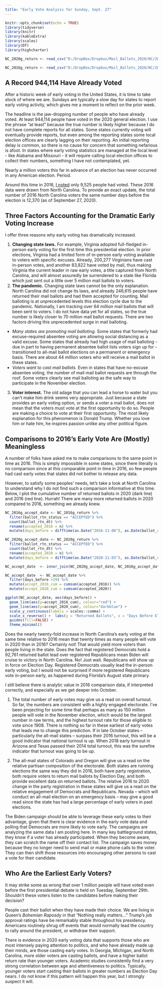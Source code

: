 ```yaml
---
title: "Early Vote Analysis for Sunday, Sept. 27"
---
```

```r
knitr::opts_chunk$set(echo = TRUE)
library(tidyverse)
library(knitr)
library(kableExtra)
library(scales)
library(DT)
library(highcharter)

NC_2020g_return <- read_csv("D:/DropBox/Dropbox/Mail_Ballots_2020/NC/2020G/absentee_20201103.csv")

NC_2016g_return <- read_csv("D:/DropBox/Dropbox/Mail_Ballots_2020/NC/2016G/absentee_20161108.csv")
```

## A Record 944,114 Have Already Voted

After a historic week of early voting in the United States, it is time to take stock of where we are. Sundays are typically a slow day for states to report early voting activity, which gives me a moment to reflect on the prior week.

The headline is the jaw-dropping number of people who have already voted. At least 944,114 people have voted in the 2020 general election. I use the phrase "at least" because the true number is likely higher because I do not have complete reports for all states. Some states currently voting will eventually provide reports, but even among the reporting states some local election offices are clearly lagging on their reporting. An initial reporting delay is common, so there is no cause for concern that something nefarious is afoot. In states where early voting statistics are managed at the local level - like Alabama and Missouri - it will require calling local election offices to collect their numbers, something I have not contemplated, yet.

Nearly a million voters this far in advance of an election has never occurred in any American election. Period.

Around this time in 2016, [I noted](https://www.huffpost.com/entry/2016-early-voting-underwa_b_12184290) only 9,525 people had voted. These 2016 data were drawn from North Carolina. To provide an exact update, the total number of 2016 North Carolina voters the same number days before the election is 12,370 (as of September 27, 2020).

## Three Factors Accounting for the Dramatic Early Voting Increase

I offer three reasons why early voting has dramatically increased.

1. **Changing state laws.** For example, Virginia adopted full-fledged in-person early voting for the first time this presidential election. In prior elections, Virginia had a limited form of in-person early voting available to voters with specific excuses. Already, 200,277 Virginians have cast in-person votes, and another 83,822 have voted by mail, thus making Virginia the current leader in raw early votes, a title captured from North Carolina, and will almost assuredly be surrendered to a state like Florida which just sent out a little over 5 million mail ballots to voters.
2. **The pandemic.** Changing state laws cannot be the only explanation. North Carolina did not change its laws, and already 246,615 people have returned their mail ballots and had them accepted for counting. Mail balloting is at unprecedented levels this election cycle due to the pandemic. Nationally, I am tracking over 64 million mail ballots that will been sent to voters. I do not have data yet for all states, so the true number is likely closer to 70 million mail ballot requests. There are two factors driving this unprecedented surge in mail balloting.
  + *Many states are promoting mail balloting.* Some states that formerly had excuse-required absentee voting are allowing social distancing as a valid excuse. Some states that already had high usage of mail balloting - due in part to having permanent absentee ballot lists voters sign up for - transitioned to all-mail ballot elections on a permanent or emergency basis. There are about 44 million voters who will receive a mail ballot in these states.
  + *Voters want to cast mail ballots.* Even in states that have no-excuse absentee voting, the number of mail mail ballot requests are through the roof. Some voters clearly see mail balloting as the safe way to participate in the November election.
3. **Voter interest.** The old adage that you can lead a horse to water but you can't make him drink seems very appropriate. Just because a state provides an early voting option, or sends a voter a mail ballot, does not mean that the voters must vote at the first opportunity to do so. People are making a choice to vote at their first opportunity. The most likely explanation for this phenomenon is Donald Trump. Whether you love him or hate him, he inspires passion unlike any other political figure.

## Comparisons to 2016's Early Vote Are (Mostly) Meaningless

A number of folks have asked me to make comparisons to the same point in time as 2016. This is simply impossible in some states, since there literally is no comparison since at this comparable point in time in 2016, so few people had cast early votes that states did not bother to release any data. 

However, to satisfy some peoples' needs, let's take a look at North Carolina to understand why I do not find such a comparison informative at this time. Below, I plot the cumulative number of returned ballots in 2020 (dark line) and 2016 (red line). Hurrah! There are many more returned ballots in 2020 compared to 2016, something we already knew.

``` r
NC_2016g_accept_date <- NC_2016g_return %>%
  filter(ballot_rtn_status == "ACCEPTED") %>%
  count(ballot_rtn_dt) %>%
  rename(accepted_2016 = n) %>%
  mutate(days_before = difftime(as.Date("2016-11-08"), as.Date(ballot_rtn_dt, format = "%m/%d/%Y"), units ="days"))

NC_2020g_accept_date <- NC_2020g_return %>%
  filter(ballot_rtn_status == "ACCEPTED") %>%
  count(ballot_rtn_dt) %>%
  rename(accepted_2020 = n) %>%
  mutate(days_before = difftime(as.Date("2020-11-03"), as.Date(ballot_rtn_dt, format = "%m/%d/%Y"), units ="days"))

NC_accept_date  <- inner_join(NC_2020g_accept_date, NC_2016g_accept_date, by = "days_before")

NC_accept_date  <- NC_accept_date %>%
  filter(days_before >39) %>%
  mutate(accept_2016_cum = cumsum(accepted_2016)) %>%
  mutate(accept_2020_cum = cumsum(accepted_2020))

ggplot(NC_accept_date, aes(days_before)) +                    
  geom_line(aes(y=accept_2016_cum), colour="red") +
  geom_line(aes(y=accept_2020_cum), colour="darkblue") +
  scale_y_continuous(labels = scales::comma) +
  scale_x_reverse() +  labs(y = "Returned Ballots", x = "Days Before Election", title="North Carolina 2020 to 2016 Relative Comparison", x = "") +
  guides(fill=FALSE) +
  theme_minimal()
```

Does the nearly twenty-fold increase in North Carolina's early voting at the same time relative to 2016 mean that twenty times as many people will vote in 2020 than in 2016? Certainly not! That would yield more voters than people living in the state. Does the fact that registered Democrats hold a 92,761 returned ballot lead over registered Republicans mean Biden will cruise to victory in North Carolina. No! Just wait. Republicans will show up in force on Election Day. Registered Democrats usually lead the in-person early voting, but I would not be surprised if more registered Republicans vote in-person early, as happened during Florida's August state primary.

I still believe there is analytic value in 2016 comparison data, if interpreted correctly, and especially as we get deeper into October.

1. The total number of early votes may give us a read on overall turnout. So far, the numbers are consistent with a highly engaged electorate. I've been projecting for some time that perhaps as many as 150 million people will vote in the November election, which would be the largest number in raw terms, and the highest turnout rate for those eligible to vote since 1908. There is nothing so far in these earliest of early votes that leads me to change this prediction. If in late October states -- particularly the all-mail states -- surpass their 2016 turnout, this will be a good indicator that national turnout is up. When 2018 early turnout in Arizona and Texas passed their 2014 total turnout, this was the surefire indicator that turnout was going to be up.

2. The all-mail states of Colorado and Oregon will give us a read on the relative partisan composition of the electorate. Both states are running elections the same way they did in 2016, both have party registration, both require voters to return mail ballots by Election Day, and both provide excellent data on returned ballots. The relative 2016 to 2020 change in the party registration in these states will give us a read on the relative engagement of Democrats and Republicans. Nevada -- which will conduct an all-mail election on an emergency basis -- may give a good read since the state has had a large percentage of early voters in past elections.

The Biden campaign should be able to leverage these early votes to their advantage, given that there is clear evidence in the early vote data and polling that Democrats are more likely to vote early. The campaigns are analyzing the same data I am posting here. In many key battleground states, they know if a voter has already participated. When they become aware, they can scratch the name off their contact list. The campaign saves money because they no longer need to send mail or make phone calls to the voter. They can then shift those resources into encouraging other persons to cast a vote for their candidate.

## Who Are the Earliest Early Voters?

It may strike some as wrong that over 1 million people will have voted even before the first presidential debate is held on Tuesday, September 29th. Shouldn't these voters listen to the candidates before making their decision?

People cast their ballot when they have made their choice. We are living in Queen's *Bohemian Raposdy* in that "Nothing really matters..." Trump's job approval ratings have be remarkably stable throughout his presidency. Americans routinely shrug off events that would normally lead the country to rally around the president, or withdraw their support.

There is evidence in 2020 early voting data that supports those who are most intensely paying attention to politics, and who have already made up their minds, are those casting early votes. In Georgia, Michigan, and North Carolina, more older voters are casting ballots, and have a higher ballot return rate than younger voters. Academic studies consistently find a very strong correlation between age and attentiveness to politics. Typically, younger voters start casting their ballots in greater numbers as Election Day nears. I do not know if this pattern will happen this year, but I strongly suspect it will.